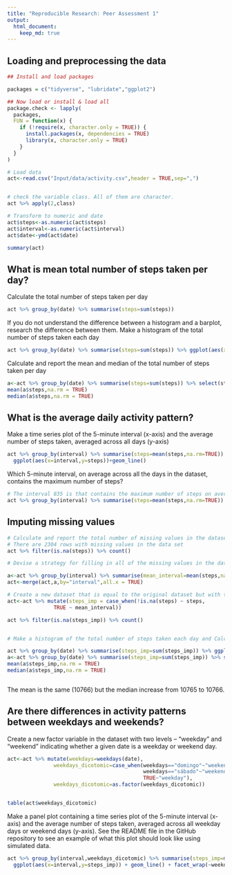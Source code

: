 ```yaml
---
title: "Reproducible Research: Peer Assessment 1"
output: 
  html_document:
    keep_md: true
---
```



## Loading and preprocessing the data

```r

## Install and load packages

packages = c("tidyverse", "lubridate","ggplot2")

## Now load or install & load all
package.check <- lapply(
  packages,
  FUN = function(x) {
    if (!require(x, character.only = TRUE)) {
      install.packages(x, dependencies = TRUE)
      library(x, character.only = TRUE)
    }
  }
)

# Load data
act<-read.csv("Input/data/activity.csv",header = TRUE,sep=",")


# check the variable class. All of them are character.
act %>% apply(2,class)

# Transform to numeric and date
act$steps<-as.numeric(act$steps)
act$interval<-as.numeric(act$interval)
act$date<-ymd(act$date)

summary(act)

```


## What is mean total number of steps taken per day?

Calculate the total number of steps taken per day

```r

act %>% group_by(date) %>% summarise(steps=sum(steps)) 

```

If you do not understand the difference between a histogram and a barplot, research the difference between them. Make a histogram of the total number of steps taken each day

```r

act %>% group_by(date) %>% summarise(steps=sum(steps)) %>% ggplot(aes(x=steps))+geom_histogram()


```

Calculate and report the mean and median of the total number of steps taken per day

```r
a<-act %>% group_by(date) %>% summarise(steps=sum(steps)) %>% select(steps) %>% as.data.frame()
mean(a$steps,na.rm = TRUE)
median(a$steps,na.rm = TRUE)
```


## What is the average daily activity pattern?

Make a time series plot of the 5-minute interval (x-axis) and the average number of steps taken, averaged across all days (y-axis)

```r

act %>% group_by(interval) %>% summarise(steps=mean(steps,na.rm=TRUE)) %>% 
  ggplot(aes(x=interval,y=steps))+geom_line()

```

Which 5-minute interval, on average across all the days in the dataset, contains the maximum number of steps?

```r
# The interval 835 is that contains the maximum number of steps on average (206)
act %>% group_by(interval) %>% summarise(steps=mean(steps,na.rm=TRUE)) %>%  arrange(-steps) %>% head()
```


## Imputing missing values

```r

# Calculate and report the total number of missing values in the dataset
# There are 2304 rows with missing values in the data set
act %>% filter(is.na(steps)) %>% count()

# Devise a strategy for filling in all of the missing values in the dataset. The strategy does not need to be sophisticated. For example, you could use the mean/median for that day, or the mean for that 5-minute interval, etc.

a<-act %>% group_by(interval) %>% summarise(mean_interval=mean(steps,na.rm=TRUE))
act<-merge(act,a,by="interval",all.x = TRUE)

# Create a new dataset that is equal to the original dataset but with the missing data filled in.
act<-act %>% mutate(steps_imp = case_when(!is.na(steps) ~ steps,
               TRUE ~ mean_interval))

act %>% filter(is.na(steps_imp)) %>% count()


# Make a histogram of the total number of steps taken each day and Calculate and report the mean and median total number of steps taken per day. Do these values differ from the estimates from the first part of the assignment? What is the impact of imputing missing data on the estimates of the total daily number of steps?

act %>% group_by(date) %>% summarise(steps_imp=sum(steps_imp)) %>% ggplot(aes(x=steps_imp))+geom_histogram()
a<-act %>% group_by(date) %>% summarise(steps_imp=sum(steps_imp)) %>% select(steps_imp) %>% as.data.frame()
mean(a$steps_imp,na.rm = TRUE)
median(a$steps_imp,na.rm = TRUE)



```

The mean is the same (10766) but the median increase from 10765 to 10766.


## Are there differences in activity patterns between weekdays and weekends?

Create a new factor variable in the dataset with two levels – “weekday” and “weekend” indicating whether a given date is a weekday or weekend day.

```r
act<-act %>% mutate(weekdays=weekdays(date),
               weekdays_dicotomic=case_when(weekdays=="domingo"~"weekend",
                                            weekdays=="sábado"~"weekend",
                                            TRUE~"weekday"),
               weekdays_dicotomic=as.factor(weekdays_dicotomic))


table(act$weekdays_dicotomic)

```


Make a panel plot containing a time series plot of the 5-minute interval (x-axis) and the average number of steps taken, averaged across all weekday days or weekend days (y-axis). See the README file in the GitHub repository to see an example of what this plot should look like using simulated data.

```r

act %>% group_by(interval,weekdays_dicotomic) %>% summarise(steps_imp=mean(steps_imp)) %>% as.data.frame() %>% 
  ggplot(aes(x=interval,y=steps_imp)) + geom_line() + facet_wrap(~weekdays_dicotomic,ncol=1)

```
















